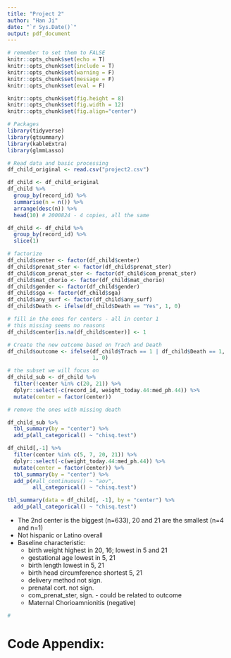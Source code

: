 ```yaml
---
title: "Project 2"
author: "Han Ji"
date: "`r Sys.Date()`"
output: pdf_document
---
```


```r
# remember to set them to FALSE
knitr::opts_chunk$set(echo = T)
knitr::opts_chunk$set(include = T)
knitr::opts_chunk$set(warning = F)
knitr::opts_chunk$set(message = F)
knitr::opts_chunk$set(eval = F)

knitr::opts_chunk$set(fig.height = 8)
knitr::opts_chunk$set(fig.width = 12)
knitr::opts_chunk$set(fig.align="center")

# Packages
library(tidyverse)
library(gtsummary)
library(kableExtra)
library(glmmLasso)
```

```r
# Read data and basic processing
df_child_original <- read.csv("project2.csv")
```


```r
df_child <- df_child_original
df_child %>%
  group_by(record_id) %>% 
  summarise(n = n()) %>% 
  arrange(desc(n)) %>% 
  head(10) # 2000824 - 4 copies, all the same

df_child <- df_child %>%
  group_by(record_id) %>%
  slice(1)

# factorize
df_child$center <- factor(df_child$center)
df_child$prenat_ster <- factor(df_child$prenat_ster)
df_child$com_prenat_ster <- factor(df_child$com_prenat_ster)
df_child$mat_chorio <- factor(df_child$mat_chorio)
df_child$gender <- factor(df_child$gender)
df_child$sga <- factor(df_child$sga)
df_child$any_surf <- factor(df_child$any_surf)
df_child$Death <- ifelse(df_child$Death == "Yes", 1, 0)

# fill in the ones for centers - all in center 1
# this missing seems no reasons
df_child$center[is.na(df_child$center)] <- 1

# Create the new outcome based on Trach and Death
df_child$outcome <- ifelse(df_child$Trach == 1 | df_child$Death == 1,
                           1, 0)
```

```r
# the subset we will focus on
df_child_sub <- df_child %>%
  filter(!center %in% c(20, 21)) %>% 
  dplyr::select(-c(record_id, weight_today.44:med_ph.44)) %>% 
  mutate(center = factor(center))

# remove the ones with missing death

```


```r
df_child_sub %>%
  tbl_summary(by = "center") %>% 
  add_p(all_categorical() ~ "chisq.test")
```

```r
df_child[,-1] %>% 
  filter(center %in% c(5, 7, 20, 21)) %>% 
  dplyr::select(-c(weight_today.44:med_ph.44)) %>% 
  mutate(center = factor(center)) %>% 
  tbl_summary(by = "center") %>% 
  add_p(#all_continuous() ~ "aov",
        all_categorical() ~ "chisq.test")
```


```r
tbl_summary(data = df_child[, -1], by = "center") %>% 
  add_p(all_categorical() ~ "chisq.test")
```

-   The 2nd center is the biggest (n=633), 20 and 21 are the smallest (n=4 and n=1)
-   Not hispanic or Latino overall
-   Baseline characteristic:
    -   birth weight highest in 20, 16; lowest in 5 and 21
    -   gestational age lowest in 5, 21
    -   birth length lowest in 5, 21
    -   birth head circumference shortest 5, 21
    -   delivery method not sign.
    -   prenatal cort. not sign.
    -   com_prenat_ster, sign. - could be related to outcome
    -   Maternal Chorioamnionitis (negative) 


```r
#
```




\newpage

# Code Appendix:

```r

```
